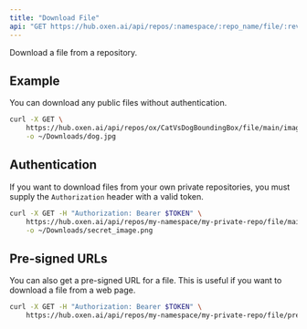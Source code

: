 ```yaml
---
title: "Download File"
api: "GET https://hub.oxen.ai/api/repos/:namespace/:repo_name/file/:revision/:path"
---
```


Download a file from a repository.

## Example

You can download any public files without authentication.

```bash
curl -X GET \
    https://hub.oxen.ai/api/repos/ox/CatVsDogBoundingBox/file/main/images/000000000400.jpg \
    -o ~/Downloads/dog.jpg
```

## Authentication

If you want to download files from your own private repositories, you must supply the `Authorization` header with a valid token.

```bash
curl -X GET -H "Authorization: Bearer $TOKEN" \
    https://hub.oxen.ai/api/repos/my-namespace/my-private-repo/file/main/secret_image.png \
    -o ~/Downloads/secret_image.png
```

## Pre-signed URLs

You can also get a pre-signed URL for a file. This is useful if you want to download a file from a web page.

```bash
curl -X GET -H "Authorization: Bearer $TOKEN" \
    https://hub.oxen.ai/api/repos/my-namespace/my-private-repo/file/presigned_url/main/secret_image.png
```
